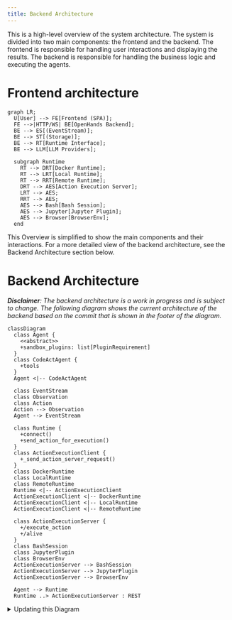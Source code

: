 ```yaml
---
title: Backend Architecture
---
```



This is a high-level overview of the system architecture. The system is divided into two main components: the frontend and the backend. The frontend is responsible for handling user interactions and displaying the results. The backend is responsible for handling the business logic and executing the agents.

# Frontend architecture

```mermaid
graph LR;
  U[User] --> FE[Frontend (SPA)];
  FE -->|HTTP/WS| BE[OpenHands Backend];
  BE --> ES[(EventStream)];
  BE --> ST[(Storage)];
  BE --> RT[Runtime Interface];
  BE --> LLM[LLM Providers];

  subgraph Runtime
    RT --> DRT[Docker Runtime];
    RT --> LRT[Local Runtime];
    RT --> RRT[Remote Runtime];
    DRT --> AES[Action Execution Server];
    LRT --> AES;
    RRT --> AES;
    AES --> Bash[Bash Session];
    AES --> Jupyter[Jupyter Plugin];
    AES --> Browser[BrowserEnv];
  end
```

This Overview is simplified to show the main components and their interactions. For a more detailed view of the backend architecture, see the Backend Architecture section below.

# Backend Architecture

_**Disclaimer**: The backend architecture is a work in progress and is subject to change. The following diagram shows the current architecture of the backend based on the commit that is shown in the footer of the diagram._

```mermaid
classDiagram
  class Agent {
    <<abstract>>
    +sandbox_plugins: list[PluginRequirement]
  }
  class CodeActAgent {
    +tools
  }
  Agent <|-- CodeActAgent

  class EventStream
  class Observation
  class Action
  Action --> Observation
  Agent --> EventStream

  class Runtime {
    +connect()
    +send_action_for_execution()
  }
  class ActionExecutionClient {
    +_send_action_server_request()
  }
  class DockerRuntime
  class LocalRuntime
  class RemoteRuntime
  Runtime <|-- ActionExecutionClient
  ActionExecutionClient <|-- DockerRuntime
  ActionExecutionClient <|-- LocalRuntime
  ActionExecutionClient <|-- RemoteRuntime

  class ActionExecutionServer {
    +/execute_action
    +/alive
  }
  class BashSession
  class JupyterPlugin
  class BrowserEnv
  ActionExecutionServer --> BashSession
  ActionExecutionServer --> JupyterPlugin
  ActionExecutionServer --> BrowserEnv

  Agent --> Runtime
  Runtime ..> ActionExecutionServer : REST
```

<details>
  <summary>Updating this Diagram</summary>
  <div>
    The generation of the backend architecture diagram is partially automated.
    The diagram is generated from the type hints in the code using the py2puml
    tool. The diagram is then manually reviewed, adjusted and exported to PNG
    and SVG.

    ## Prerequisites

    - Running python environment in which openhands is executable
    (according to the instructions in the README.md file in the root of the repository)
    - [py2puml](https://github.com/lucsorel/py2puml) installed

## Steps

1.  We now maintain diagrams inline with Mermaid directly in this MDX. If regeneration is needed, update the Mermaid blocks below instead of PlantUML artifacts.

2.  Update the Mermaid diagrams in this file directly and review the diff to verify correctness. Keep class relationships concise and aligned with stable abstractions (agents, runtime client/server, plugins).


  </div>
</details>
